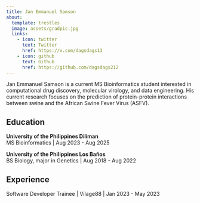 ```yaml
---
title: Jan Emmanuel Samson
about:
  template: trestles
  image: assets/gradpic.jpg
  links:
    - icon: twitter
      text: Twitter
      href: https://x.com/dagsdags13
    - icon: github
      text: Github
      href: https://github.com/dagsdags212
---
```


Jan Emmanuel Samson is a current MS Bioinformatics student interested in computational drug discovery, molecular virology, and data engineering. His current research focuses on the prediction of protein-protein interactions between swine and the African Swine Fever Virus (ASFV).

## Education

**University of the Philippines Diliman** \
MS Bioinformatics | Aug 2023 - Aug 2025

**University of the Philippines Los Baños** \
BS Biology, major in Genetics | Aug 2018 - Aug 2022

## Experience

Software Developer Trainee | Vilage88 | Jan 2023 - May 2023

